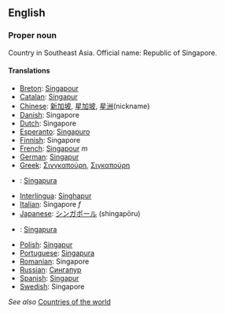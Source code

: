 ==English==

===Proper noun===

Country in Southeast Asia. Official name: Republic of Singapore.

====Translations====

*[[Breton]]: [[Singapour]]
*[[Catalan]]: [[Singapur]]
*[[Chinese]]: [[新加坡]], [[星加坡]], [[星洲]](nickname)
*[[Danish]]: Singapore
*[[Dutch]]: Singapore
*[[Esperanto]]: [[Singapuro]]
*[[Finnish]]: Singapore
*[[French]]: [[Singapour]] ''m''
*[[German]]: [[Singapur]]
*[[Greek]]: [[Σινγκαπούρη]], [[Σιγκαπούρη]]
*{{id}}: [[Singapura]]
*[[Interlingua]]: [[Singhapur]]
*[[Italian]]: Singapore ''f''
*[[Japanese]]: [[シンガポール]] (shingapōru)
*{{ms}}: [[Singapura]]
*[[Polish]]: [[Singapur]]
*[[Portuguese]]: [[Singapura]]
*[[Romanian]]: Singapore
*[[Russian]]: [[Сингапур]]
*[[Spanish]]: [[Singapur]]
*[[Swedish]]: Singapore

''See also'' [[Countries of the world]]